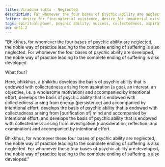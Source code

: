 ```yaml
---
title: Viraddha sutta - Neglected
description: For whomever the four bases of psychic ability are neglected, the noble way of practice leading to the complete ending of suffering is also neglected.
fetter: desire for fine-material existence, desire for immaterial existence, conceit, restlessness, ignorance
tags: spiritual power, psychic ability, success, collectedness, aspiration, persistence, energy, mind, investigation, reflection, close examination, sn, sn45-56, sn51
id: sn51.2
---
```


"Bhikkhus, for whomever the four bases of psychic ability are neglected, the noble way of practice leading to the complete ending of suffering is also neglected. For whomever the four bases of psychic ability are developed, the noble way of practice leading to the complete ending of suffering is also developed.

What four?

Here, bhikkhus, a bhikkhu develops the basis of psychic ability that is endowed with collectedness arising from aspiration (a goal, an interest, an objective, i.e. a wholesome motivation) and accompanied by intentional effort, develops the basis of psychic ability that is endowed with collectedness arising from energy (persistence) and accompanied by intentional effort, develops the basis of psychic ability that is endowed with collectedness arising from [purification of] mind and accompanied by intentional effort, and develops the basis of psychic ability that is endowed with collectedness arising from investigation (consideration, reflection, and examination) and accompanied by intentional effort.

Bhikkhus, for whomever these four bases of psychic ability are neglected, the noble way of practice leading to the complete ending of suffering is also neglected. For whomever these four bases of psychic ability are developed, the noble way of practice leading to the complete ending of suffering is also developed."
